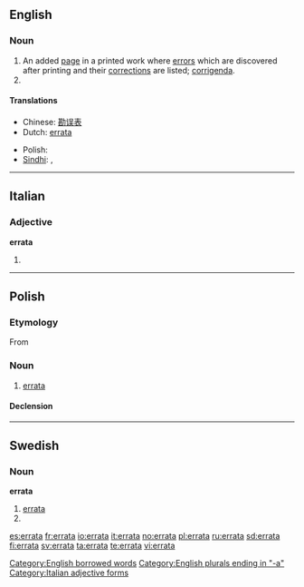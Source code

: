 ==English==

===Noun===
{{infl|en|noun}}

# An added [[page]] in a printed work where [[error]]s which are discovered after printing and their [[correction]]s are listed; [[corrigenda]].
# {{plural of|erratum}}

====Translations====
{{trans-top|an added page in a printed work}}
* Chinese: [[勘误表]]
* Dutch: [[errata#Dutch|errata]]
{{trans-mid}}
* Polish: {{l|pl|errata}} {{f}}
* [[Sindhi]]: {{sd-Arab|[[چُڪَنامو]]}} {{m}}, {{sd-Arab|[[ڀُلَنامو]]}} {{m}}
{{trans-bottom}}

[[Category:English borrowed words]]
[[Category:English plurals ending in "-a"]]

----

==Italian==

===Adjective===
'''errata''' {{s}}

# {{feminine of|errato#Adjective|errato}}

[[Category:Italian adjective forms]]

----
==Polish==

===Etymology===
From {{etyl|la|pl}}

===Noun===
{{infl|pl|noun|g=f}}

# [[#English|errata]]

====Declension====
{{pl-decl-noun-f|erra|t}}

----
==Swedish==

===Noun===
{{sv-noun-reg-or|1=errat}}
'''errata''' {{c}}

# [[#English|errata]]
# {{plural of|erratum|lang=sv}}

[[es:errata]]
[[fr:errata]]
[[io:errata]]
[[it:errata]]
[[no:errata]]
[[pl:errata]]
[[ru:errata]]
[[sd:errata]]
[[fi:errata]]
[[sv:errata]]
[[ta:errata]]
[[te:errata]]
[[vi:errata]]